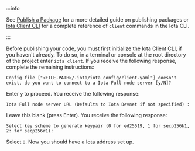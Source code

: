 :::info 

See [Publish a Package](/guides/developer/first-app/publish.mdx) for a more detailed guide on publishing packages or [Iota Client CLI](/references/cli/client.mdx) for a complete reference of `client` commands in the Iota CLI.

:::

Before publishing your code, you must first initialize the Iota Client CLI, if you haven't already. To do so, in a terminal or console at the root directory of the project enter `iota client`. If you receive the following response, complete the remaining instructions:

```
Config file ["<FILE-PATH>/.iota/iota_config/client.yaml"] doesn't exist, do you want to connect to a Iota Full node server [y/N]?
```

Enter `y` to proceed. You receive the following response:

```
Iota Full node server URL (Defaults to Iota Devnet if not specified) :
```

Leave this blank (press Enter). You receive the following response:

```
Select key scheme to generate keypair (0 for ed25519, 1 for secp256k1, 2: for secp256r1):
```

Select `0`. Now you should have a Iota address set up.

